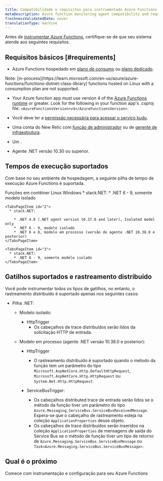 ```yaml
---
title: Compatibilidade e requisitos para instrumentado Azure Functions
metaDescription: Azure function monitoring agent compatibility and requirements.
freshnessValidatedDate: never
translationType: machine
---
```


Antes de [instrumentar Azure Functions](/docs/serverless-function-monitoring/azure-function-monitoring/install-serverless-azure-monitoring/), certifique-se de que seu sistema atende aos seguintes requisitos.

## Requisitos básicos [#requirements]

* Azure Functions hospedado em [plano de consumo](https://learn.microsoft.com/en-us/azure/azure-functions/consumption-plan) ou [plano dedicado](https://learn.microsoft.com/en-us/azure/azure-functions/dedicated-plan).

<Callout variant="important">
  Note: [in-process](https://learn.microsoft.com/en-us/azure/azure-functions/functions-dotnet-class-library) functions hosted on Linux with a consumption plan are not supported.
</Callout>

* Your Azure function app must use version 4 of the [Azure Functions runtime](https://learn.microsoft.com/en-us/azure/azure-functions/functions-versions) or greater. Look for the following in your function app&apos;s .csproj file: `<AzureFunctionsVersion>v4</AzureFunctionsVersion>`.

* Você deve ter a [permissão necessária para acessar o serviço kudu](https://learn.microsoft.com/en-us/azure/app-service/resources-kudu#access-kudu-for-your-app).

* Uma conta do New Relic com [função de administrador](/docs/accounts/original-accounts-billing/original-users-roles/users-roles-original-user-model/#roles) ou de [gerente de infraestrutura](/docs/accounts/original-accounts-billing/original-users-roles/users-roles-original-user-model#add-on).

* Um <InlinePopover type="userKey" />.

* Agente .NET versão 10.30 ou superior.

## Tempos de execução suportados

Com base no seu ambiente de hospedagem, a seguinte pilha de tempo de execução Azure Functions é suportada.

<Tabs>
  <TabsBar>
    <TabsBarItem id="3">Funções em contêiner</TabsBarItem> <TabsBarItem id="1">Linux</TabsBarItem> <TabsBarItem id="2">Windows</TabsBarItem>
  </TabsBar>

  <TabsPages>
    <TabsPageItem id="1">
      * stack.NET:
        * .NET 6 - 9, somente modelo isolado
    </TabsPageItem>

    <TabsPageItem id="2">
      * stack.NET:

        * .NET 4.8 (.NET agent version 10.37.0 and later), Isolated model only
        * .NET 6 - 9, modelo isolado
        * .NET 6 e 8, modelo em processo (versão do agente .NET 10.38.0 e posterior)
    </TabsPageItem>

    <TabsPageItem id="3">
      * stack.NET:
        * .NET 6 - 9, somente modelo isolado
    </TabsPageItem>
  </TabsPages>
</Tabs>

## Gatilhos suportados e rastreamento distribuído

Você pode instrumentar todos os tipos de gatilhos, no entanto, o rastreamento distribuído é suportado apenas nos seguintes casos:

* Pilha .NET:

  * Modelo isolado:
    * HttpTrigger
      * Os cabeçalhos de trace distribuídos serão lidos da solicitação HTTP de entrada.

  * Modelo em processo (agente .NET versão 10.38.0 e posterior):

    * HttpTrigger
      * O rastreamento distribuído é suportado quando o método da função tem um parâmetro do tipo `Microsoft.AspNetCore.Http.DefaultHttpRequest`, `Microsoft.AspNetCore.Http.HttpRequest` ou `System.Net.Http.HttpRequest`.

    * ServiceBusTrigger:

      * Os cabeçalhos distributed trace de entrada serão lidos se o método da função tiver um parâmetro do tipo `Azure.Messaging.ServiceBus.ServiceBusReceivedMessage`. Espera-se que o cabeçalho de rastreamento esteja na coleção `ApplicationProperties` desse objeto.
      * Os cabeçalhos de trace distribuídos serão inseridos na coleção `ApplicationProperties` de mensagens de saída do Service Bus se o método de função tiver um tipo de retorno de `Azure.Messaging.ServiceBus.ServiceBusMessage` ou `Task<Azure.Messaging.ServiceBus.ServiceBusMessage>`.

## Qual é o próximo

<DocTiles>
  <DocTile title="Install and configure Azure Functions monitoring" path="/docs/serverless-function-monitoring/azure-function-monitoring/install-serverless-azure-monitoring">
    Comece com instrumentação e configuração para seu Azure Functions
  </DocTile>
</DocTiles>